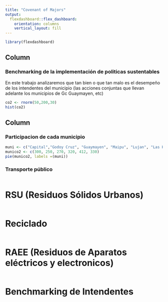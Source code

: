 ---
title: "Covenant of Majors"
output: 
  flexdashboard::flex_dashboard:
    orientation: columns
    vertical_layout: fill
---

```{r setup, include=FALSE}
library(flexdashboard)
```

Column {data-width=650}
-----------------------------------------------------------------------

### Benchmarking de la implementación de politicas sustentables 

En este trabajo analizaremos que tan bien o que tan malo es el desempeño de los intendentes del municipio (las acciones conjuntas que llevan adelante los municipios de Gc Guaymayen, etc)

```{r}
co2 <- rnorm(50,200,30)
hist(co2)
```

Column {data-width=350}
-----------------------------------------------------------------------

### Participacion de cada municipio

```{r}
muni <- c("Capital","Godoy Cruz", "Guaymayen", "Maipu", "Lujan", "Las Heras")
munico2 <- c(300, 250, 270, 320, 412, 330)
pie(munico2, labels =(muni))

```

### Transporte público

```{r}

```
RSU (Residuos Sólidos Urbanos) 
====
```{r}

```


Reciclado 
====
  
  
```{r}

```

RAEE (Residuos de Aparatos eléctricos y electronicos) 
====

  
```{r}

```
Benchmarking de Intendentes
===
